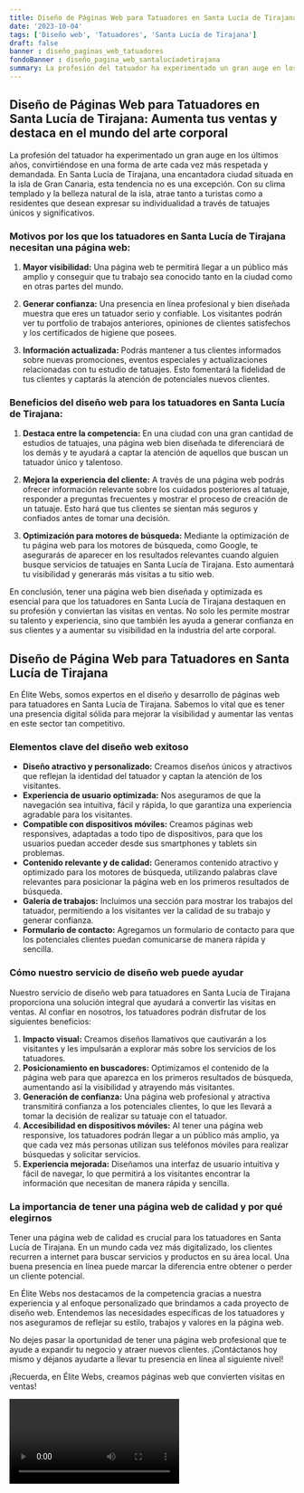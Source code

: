 ```yaml
---
title: Diseño de Páginas Web para Tatuadores en Santa Lucía de Tirajana
date: '2023-10-04'
tags: ['Diseño web', 'Tatuadores', 'Santa Lucía de Tirajana']
draft: false
banner : diseño_paginas_web_tatuadores
fondoBanner : diseño_pagina_web_santalucíadetirajana
summary: La profesión del tatuador ha experimentado un gran auge en los últimos años, convirtiéndose en una forma de arte cada vez más respetada y demandada. En Santa Lucía de Tirajana, una encantadora ciudad situada en la isla de Gran Canaria, esta tendencia no es una excepción. Con su clima templado y la belleza natural de la isla, atrae tanto a turistas como a residentes que desean expresar su individualidad a través de tatuajes únicos y significativos.
---
```


## Diseño de Páginas Web para Tatuadores en Santa Lucía de Tirajana: Aumenta tus ventas y destaca en el mundo del arte corporal

La profesión del tatuador ha experimentado un gran auge en los últimos años, convirtiéndose en una forma de arte cada vez más respetada y demandada. En Santa Lucía de Tirajana, una encantadora ciudad situada en la isla de Gran Canaria, esta tendencia no es una excepción. Con su clima templado y la belleza natural de la isla, atrae tanto a turistas como a residentes que desean expresar su individualidad a través de tatuajes únicos y significativos.

### Motivos por los que los tatuadores en Santa Lucía de Tirajana necesitan una página web:

1. **Mayor visibilidad:** Una página web te permitirá llegar a un público más amplio y conseguir que tu trabajo sea conocido tanto en la ciudad como en otras partes del mundo. 

2. **Generar confianza:** Una presencia en línea profesional y bien diseñada muestra que eres un tatuador serio y confiable. Los visitantes podrán ver tu portfolio de trabajos anteriores, opiniones de clientes satisfechos y los certificados de higiene que posees.

3. **Información actualizada:** Podrás mantener a tus clientes informados sobre nuevas promociones, eventos especiales y actualizaciones relacionadas con tu estudio de tatuajes. Esto fomentará la fidelidad de tus clientes y captarás la atención de potenciales nuevos clientes.

### Beneficios del diseño web para los tatuadores en Santa Lucía de Tirajana:

1. **Destaca entre la competencia:** En una ciudad con una gran cantidad de estudios de tatuajes, una página web bien diseñada te diferenciará de los demás y te ayudará a captar la atención de aquellos que buscan un tatuador único y talentoso.

2. **Mejora la experiencia del cliente:** A través de una página web podrás ofrecer información relevante sobre los cuidados posteriores al tatuaje, responder a preguntas frecuentes y mostrar el proceso de creación de un tatuaje. Esto hará que tus clientes se sientan más seguros y confiados antes de tomar una decisión.

3. **Optimización para motores de búsqueda:** Mediante la optimización de tu página web para los motores de búsqueda, como Google, te asegurarás de aparecer en los resultados relevantes cuando alguien busque servicios de tatuajes en Santa Lucía de Tirajana. Esto aumentará tu visibilidad y generarás más visitas a tu sitio web.

En conclusión, tener una página web bien diseñada y optimizada es esencial para que los tatuadores en Santa Lucía de Tirajana destaquen en su profesión y conviertan las visitas en ventas. No solo les permite mostrar su talento y experiencia, sino que también les ayuda a generar confianza en sus clientes y a aumentar su visibilidad en la industria del arte corporal.

<GifSeo />

<Cta />

## **Diseño de Página Web para Tatuadores en Santa Lucía de Tirajana**
En Élite Webs, somos expertos en el diseño y desarrollo de páginas web para tatuadores en Santa Lucía de Tirajana. Sabemos lo vital que es tener una presencia digital sólida para mejorar la visibilidad y aumentar las ventas en este sector tan competitivo.

### **Elementos clave del diseño web exitoso**
- **Diseño atractivo y personalizado:** Creamos diseños únicos y atractivos que reflejan la identidad del tatuador y captan la atención de los visitantes.
- **Experiencia de usuario optimizada:** Nos aseguramos de que la navegación sea intuitiva, fácil y rápida, lo que garantiza una experiencia agradable para los visitantes.
- **Compatible con dispositivos móviles:** Creamos páginas web responsives, adaptadas a todo tipo de dispositivos, para que los usuarios puedan acceder desde sus smartphones y tablets sin problemas.
- **Contenido relevante y de calidad:** Generamos contenido atractivo y optimizado para los motores de búsqueda, utilizando palabras clave relevantes para posicionar la página web en los primeros resultados de búsqueda.
- **Galería de trabajos:** Incluimos una sección para mostrar los trabajos del tatuador, permitiendo a los visitantes ver la calidad de su trabajo y generar confianza.
- **Formulario de contacto:** Agregamos un formulario de contacto para que los potenciales clientes puedan comunicarse de manera rápida y sencilla.

### **Cómo nuestro servicio de diseño web puede ayudar**
Nuestro servicio de diseño web para tatuadores en Santa Lucía de Tirajana proporciona una solución integral que ayudará a convertir las visitas en ventas. Al confiar en nosotros, los tatuadores podrán disfrutar de los siguientes beneficios:

1. **Impacto visual:** Creamos diseños llamativos que cautivarán a los visitantes y les impulsarán a explorar más sobre los servicios de los tatuadores.
2. **Posicionamiento en buscadores:** Optimizamos el contenido de la página web para que aparezca en los primeros resultados de búsqueda, aumentando así la visibilidad y atrayendo más visitantes.
3. **Generación de confianza:** Una página web profesional y atractiva transmitirá confianza a los potenciales clientes, lo que les llevará a tomar la decisión de realizar su tatuaje con el tatuador.
4. **Accesibilidad en dispositivos móviles:** Al tener una página web responsive, los tatuadores podrán llegar a un público más amplio, ya que cada vez más personas utilizan sus teléfonos móviles para realizar búsquedas y solicitar servicios.
5. **Experiencia mejorada:** Diseñamos una interfaz de usuario intuitiva y fácil de navegar, lo que permitirá a los visitantes encontrar la información que necesitan de manera rápida y sencilla.

### **La importancia de tener una página web de calidad y por qué elegirnos**
Tener una página web de calidad es crucial para los tatuadores en Santa Lucía de Tirajana. En un mundo cada vez más digitalizado, los clientes recurren a internet para buscar servicios y productos en su área local. Una buena presencia en línea puede marcar la diferencia entre obtener o perder un cliente potencial.

En Élite Webs nos destacamos de la competencia gracias a nuestra experiencia y al enfoque personalizado que brindamos a cada proyecto de diseño web. Entendemos las necesidades específicas de los tatuadores y nos aseguramos de reflejar su estilo, trabajos y valores en la página web.

No dejes pasar la oportunidad de tener una página web profesional que te ayude a expandir tu negocio y atraer nuevos clientes. ¡Contáctanos hoy mismo y déjanos ayudarte a llevar tu presencia en línea al siguiente nivel!

¡Recuerda, en Élite Webs, creamos páginas web que convierten visitas en ventas!

<Video />

<CtaBot job='Tatuadores' city='Santa Lucía de Tirajana'/>

<Gmaps query='Santa Lucía de Tirajana+españa+maps' />